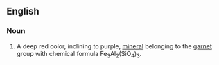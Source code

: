 ==English==

===Noun===
{{en-noun}}
{{wikipedia}}

# A deep red color, inclining to purple, [[mineral]] belonging to the [[garnet]] group with chemical formula Fe<sub>3</sub>Al<sub>2</sub>(SiO<sub>4</sub>)<sub>3</sub>.